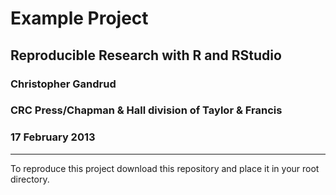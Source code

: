 # Example Project

## Reproducible Research with R and RStudio

### Christopher Gandrud

### CRC Press/Chapman & Hall division of Taylor & Francis

### 17 February 2013

---

To reproduce this project download this repository and place it in your root directory.
